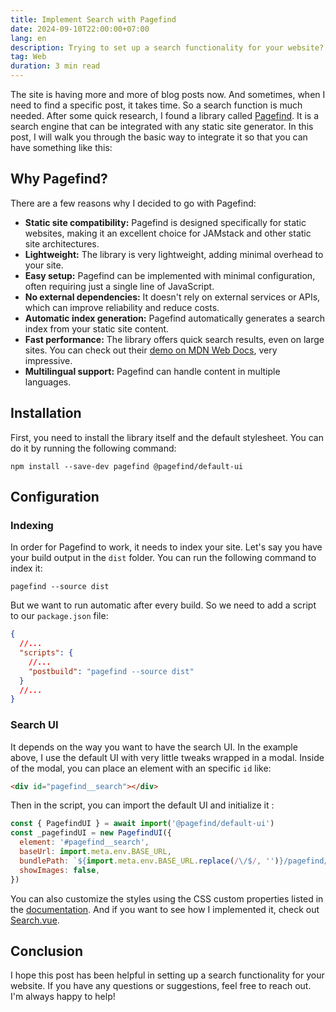 ```yaml
---
title: Implement Search with Pagefind
date: 2024-09-10T22:00:00+07:00
lang: en
description: Trying to set up a search functionality for your website? There is a excellent library for that.
tag: Web
duration: 3 min read
---
```


The site is having more and more of blog posts now. And sometimes, when I need to find a specific post, it takes time. So a search function is much needed. After some quick research, I found a library called [Pagefind](https://pagefind.app/). It is a search engine that can be integrated with any static site generator. In this post, I will walk you through the basic way to integrate it so that you can have something like this:

<figure class="flex flex-col items-center justify-center md:py-5 lg:py-10">
  <div class="lg:scale-120 md:scale-110">
    <VideoEmbed client:idle src={pagefindSearch} class="rounded shadow-lg" />
  </div>
</figure>

## Why Pagefind?

There are a few reasons why I decided to go with Pagefind:

- **Static site compatibility:** Pagefind is designed specifically for static websites, making it an excellent choice for JAMstack and other static site architectures.
- **Lightweight:** The library is very lightweight, adding minimal overhead to your site.
- **Easy setup:** Pagefind can be implemented with minimal configuration, often requiring just a single line of JavaScript.
- **No external dependencies:** It doesn't rely on external services or APIs, which can improve reliability and reduce costs.
- **Automatic index generation:** Pagefind automatically generates a search index from your static site content.
- **Fast performance:** The library offers quick search results, even on large sites. You can check out their [demo on MDN Web Docs](https://mdn.pagefind.app/), very impressive.
- **Multilingual support:** Pagefind can handle content in multiple languages.

## Installation

First, you need to install the library itself and the default stylesheet. You can do it by running the following command:

```shell
npm install --save-dev pagefind @pagefind/default-ui
```

## Configuration

### Indexing

In order for Pagefind to work, it needs to index your site. Let's say you have your build output in the `dist` folder. You can run the following command to index it:

```shell
pagefind --source dist
```

But we want to run automatic after every build. So we need to add a script to our `package.json` file:

```json
{
  //...
  "scripts": {
    //...
    "postbuild": "pagefind --source dist"
  }
  //...
}
```

### Search UI

It depends on the way you want to have the search UI. In the example above, I use the default UI with very little tweaks wrapped in a modal. Inside of the modal, you can place an element with an specific `id` like:

```html
<div id="pagefind__search"></div>
```

Then in the script, you can import the default UI and initialize it :

```js
const { PagefindUI } = await import('@pagefind/default-ui')
const _pagefindUI = new PagefindUI({
  element: '#pagefind__search',
  baseUrl: import.meta.env.BASE_URL,
  bundlePath: `${import.meta.env.BASE_URL.replace(/\/$/, '')}/pagefind/`,
  showImages: false,
})
```

You can also customize the styles using the CSS custom properties listed in the [documentation](https://pagefind.app/docs/ui-usage/#customising-the-styles). And if you want to see how I implemented it, check out [<span class="i-ph-file-vue" /> Search.vue](https://github.com/vinhphm/vinh.dev/blob/main/src/components/Search.vue).

## Conclusion

I hope this post has been helpful in setting up a search functionality for your website. If you have any questions or suggestions, feel free to reach out. I'm always happy to help!